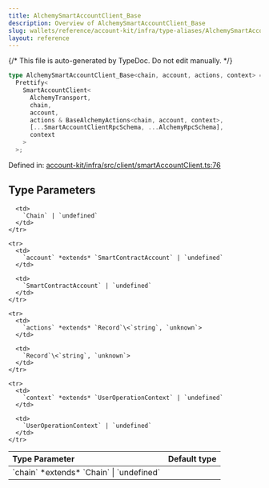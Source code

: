 ```yaml
---
title: AlchemySmartAccountClient_Base
description: Overview of AlchemySmartAccountClient_Base
slug: wallets/reference/account-kit/infra/type-aliases/AlchemySmartAccountClient_Base
layout: reference
---
```


{/* This file is auto-generated by TypeDoc. Do not edit manually. */}

```ts
type AlchemySmartAccountClient_Base<chain, account, actions, context> =
  Prettify<
    SmartAccountClient<
      AlchemyTransport,
      chain,
      account,
      actions & BaseAlchemyActions<chain, account, context>,
      [...SmartAccountClientRpcSchema, ...AlchemyRpcSchema],
      context
    >
  >;
```

Defined in: [account-kit/infra/src/client/smartAccountClient.ts:76](https://github.com/alchemyplatform/aa-sdk/blob/153785ddc87beb160382c2bae7dbafa4a66ade9a/account-kit/infra/src/client/smartAccountClient.ts#L76)

## Type Parameters

<table>
  <thead>
    <tr>
      <th align="left">Type Parameter</th>
      <th align="left">Default type</th>
    </tr>
  </thead>

  <tbody>
    <tr>
      <td>
        `chain` *extends* `Chain` | `undefined`
      </td>

      <td>
        `Chain` | `undefined`
      </td>
    </tr>

    <tr>
      <td>
        `account` *extends* `SmartContractAccount` | `undefined`
      </td>

      <td>
        `SmartContractAccount` | `undefined`
      </td>
    </tr>

    <tr>
      <td>
        `actions` *extends* `Record`\<`string`, `unknown`>
      </td>

      <td>
        `Record`\<`string`, `unknown`>
      </td>
    </tr>

    <tr>
      <td>
        `context` *extends* `UserOperationContext` | `undefined`
      </td>

      <td>
        `UserOperationContext` | `undefined`
      </td>
    </tr>

  </tbody>
</table>
